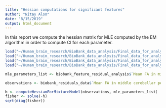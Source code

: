 ```yaml
---
title: "Hessian computations for significant features"
author: "Nitay Alon"
date: "8/15/2019"
output: html_document
---
```


In this report we compute the hessian matrix for MLE computed by the EM algorithm in order to compute CI for each parameter.
```r
load("~/Human_brain_research/BioBank_data_analysis/Final_data_for_analysis/biobank_feature_residual_analysis.RData")
load("~/Human_brain_research/BioBank_data_analysis/Final_data_for_analysis/biobank_feature_standard_analysis.RData")
load("~/Human_brain_research/BioBank_data_analysis/Final_data_for_analysis/BioBank_residual_data.RData")
load("~/Human_brain_research/BioBank_data_analysis/Final_data_for_analysis/BioBank_standardized_data.RData")
```


```r
mle_parameters_list <- biobank_feature_residual_analysis$`Mean FA in middle cerebellar peduncle on FA skeleton`$hypothesis_results$pure_type_vs_mixed_gender_em_results$alternative_hypothesis$m_parameters

observations <- biobank_residuals_data$`Mean FA in middle cerebellar peduncle on FA skeleton`

h <- computeHessianForMixtureModel(observations, mle_parameters_list)
fisher <- solve(-h)
sqrt(diag(fisher))
```


